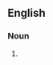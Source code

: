 {{also|Temmie}}

==English==

===Noun===
{{head|en|misspelling}}

# {{misspelling of|wiener|lang=en}}